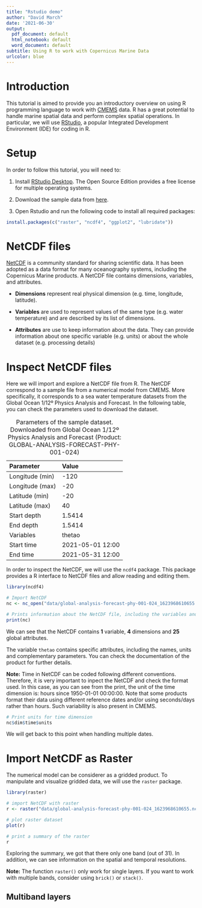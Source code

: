 ```yaml
---
title: "Rstudio demo"
author: "David March"
date: '2021-06-30'
output:
  pdf_document: default
  html_notebook: default
  word_document: default
subtitle: Using R to work with Copernicus Marine Data
urlcolor: blue
---
```


# Introduction

This tutorial is aimed to provide you an introductory overview on using R programming language to work with [CMEMS](https://marine.copernicus.eu/) data. R has a great potential to handle marine spatial data and perform complex spatial operations. In particular, we will use [RStudio](https://www.rstudio.com/), a popular Integrated Development Environment (IDE) for coding in R.


# Setup

In order to follow this tutorial, you will need to:

1. Install [RStudio Desktop](https://www.rstudio.com/). The Open Source Edition provides a free license for multiple operating systems.

2. Download the sample data from [here](https://www.rstudio.com/).

3. Open Rstudio and run the following code to install all required packages:

```r
install.packages(c("raster", "ncdf4", "ggplot2", "lubridate"))
```

# NetCDF files

[NetCDF](https://www.unidata.ucar.edu/software/netcdf/) is a community standard for sharing scientific data. It has been adopted as a data format for many oceanography systems, including the Copernicus Marine products. A NetCDF file contains dimensions, variables, and attributes.

* **Dimensions** represent real physical dimension (e.g. time, longitude, latitude).

* **Variables** are used to represent values of the same type (e.g. water temperature) and are described by its list of dimensions.

* **Attributes** are use to keep information about the data. They can provide information about one specific variable (e.g. units) or about the whole dataset (e.g. processing details)



# Inspect NetCDF files

Here we will import and explore a NetCDF file from R. The NetCDF correspond to a sample file from a numerical model from CMEMS. More specifically, it corresponds to a sea water temperature datasets from the Global Ocean 1/12º Physics Analysis and Forecast. In the following table, you can check the parameters used to download the dataset.

| Parameter        | Value         |
|:---------------- |:--------------| 
| Longitude (min)  | -120          |
| Longitude (max)  | -20           |
| Latitude (min)   | -20           |
| Latitude (max)   | 40            |
| Start depth      | 1.5414        |
| End depth        | 1.5414        |
| Variables        | thetao        |
| Start time       | 2021-05-01 12:00 |
| End time         | 2021-05-31 12:00 |

Table: Parameters of the sample dataset. Downloaded from Global Ocean 1/12º Physics Analysis and Forecast (Product: GLOBAL-ANALYSIS-FORECAST-PHY-001-024)



In order to inspect the NetCDF, we will use the `ncdf4` package. This package provides a R interface to NetCDF files and allow reading and editing them.



```r
library(ncdf4)

# Import NetCDF
nc <- nc_open("data/global-analysis-forecast-phy-001-024_1623968610655.nc")

# Prints information about the NetCDF file, including the variables and dimensions it contains.
print(nc)
```


We can see that the NetCDF contains **1** variable, **4** dimensions and **25** global attributes.

The variable `thetao` contains specific attributes, including the names, units and complementary parameters. You can check the documentation of the product for further details.

**Note:** Time in NetCDF can be coded                                    following different conventions. Therefore,                                   it is very important to inpect the NetCDF and check the format used. In this case, as you can see from the print, the unit of the time dimension is: hours since 1950-01-01 00:00:00. Note that some products format their data using different reference dates and/or using seconds/days rather than hours. Such variability is also present in CMEMS.

```r
# Print units for time dimension
nc$dim$time$units
```

We will get back to this point when handling multiple dates.


# Import NetCDF as Raster

The numerical model can be considerer as a gridded product. To manipulate and visualize gridded data, we will use the `raster` package.

```r
library(raster)

# import NetCDF with raster
r <- raster("data/global-analysis-forecast-phy-001-024_1623968610655.nc")

# plot raster dataset
plot(r)

# print a summary of the raster
r
```

Exploring the summary, we got that there only one band (out of 31). In addition, we can see information on the spatial and temporal resolutions.

**Note:** The function `raster()` only work for single layers. If you want to work with multiple bands, consider using `brick()` or `stack()`.


## Multiband layers







